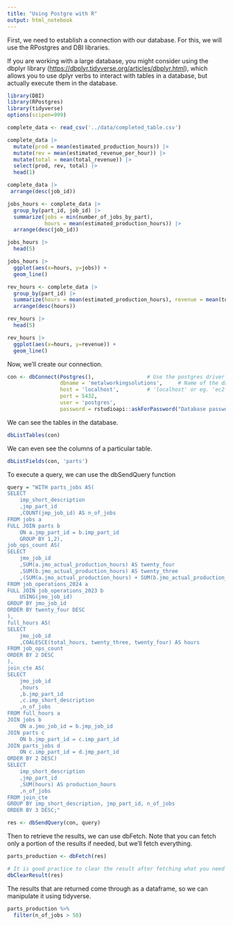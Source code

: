 ```yaml
---
title: "Using Postgre with R"
output: html_notebook
---
```


First, we need to establish a connection with our database. For this, we will use the RPostgres and DBI libraries.

If you are working with a large database, you might consider using the dbplyr library (<https://dbplyr.tidyverse.org/articles/dbplyr.html>), which allows you to use dplyr verbs to interact with tables in a database, but actually execute them in the database.

```r
library(DBI)
library(RPostgres)
library(tidyverse)
options(scipen=999)
```

```r
complete_data <- read_csv('../data/completed_table.csv')
```

```r
complete_data |> 
  mutate(prod = mean(estimated_production_hours)) |> 
  mutate(rev = mean(estimated_revenue_per_hour)) |> 
  mutate(total = mean(total_revenue)) |> 
  select(prod, rev, total) |> 
  head(1)
```

```r
complete_data |>
 arrange(desc(job_id))
```

```r
jobs_hours <- complete_data |> 
  group_by(part_id, job_id) |> 
  summarize(jobs = min(number_of_jobs_by_part),
            hours = mean(estimated_production_hours)) |> 
  arrange(desc(job_id))

jobs_hours |> 
  head(5)
```


```r
jobs_hours |> 
  ggplot(aes(x=hours, y=jobs)) +
  geom_line()
```



```r
rev_hours <- complete_data |> 
  group_by(part_id) |> 
  summarize(hours = mean(estimated_production_hours), revenue = mean(total_revenue)) |> 
  arrange(desc(hours))

rev_hours |> 
  head(5)
```

```r
rev_hours |> 
  ggplot(aes(x=hours, y=revenue)) +
  geom_line()
```





















Now, we'll create our connection.

```r
con <- dbConnect(Postgres(),                 # Use the postgres driver
                 dbname = 'metalworkingsolutions',     # Name of the database we want to connect to
                 host = 'localhost',         # 'localhost' or eg. 'ec2-54-83-201-96.compute-1.amazonaws.com'
                 port = 5432, 
                 user = 'postgres',
                 password = rstudioapi::askForPassword("Database password"))
```

We can see the tables in the database.

```r
dbListTables(con)
```

We can even see the columns of a particular table.

```r
dbListFields(con, 'parts')
```

To execute a query, we can use the dbSendQuery function

```r
query = "WITH parts_jobs AS(
SELECT
	imp_short_description
	,jmp_part_id
	,COUNT(jmp_job_id) AS n_of_jobs
FROM jobs a
FULL JOIN parts b
	ON a.jmp_part_id = b.imp_part_id
	GROUP BY 1,2),
job_ops_count AS(
SELECT 
	jmo_job_id
	,SUM(a.jmo_actual_production_hours) AS twenty_four
	,SUM(b.jmo_actual_production_hours) AS twenty_three
	,(SUM(a.jmo_actual_production_hours) + SUM(b.jmo_actual_production_hours)) AS total_hours
FROM job_operations_2024 a
FULL JOIN job_operations_2023 b
	USING(jmo_job_id)
GROUP BY jmo_job_id
ORDER BY twenty_four DESC
),
full_hours AS(
SELECT
	jmo_job_id
	,COALESCE(total_hours, twenty_three, twenty_four) AS hours
FROM job_ops_count
ORDER BY 2 DESC
),
join_cte AS(
SELECT
	jmo_job_id
	,hours
	,b.jmp_part_id
	,c.imp_short_description
	,n_of_jobs
FROM full_hours a
JOIN jobs b
	ON a.jmo_job_id = b.jmp_job_id
JOIN parts c
	ON b.jmp_part_id = c.imp_part_id
JOIN parts_jobs d
	ON c.imp_part_id = d.jmp_part_id
ORDER BY 2 DESC)
SELECT 
	imp_short_description
	,jmp_part_id
	,SUM(hours) AS production_hours
	,n_of_jobs
FROM join_cte
GROUP BY imp_short_description, jmp_part_id, n_of_jobs
ORDER BY 3 DESC;"

res <- dbSendQuery(con, query)
```

Then to retrieve the results, we can use dbFetch. Note that you can fetch only a portion of the results if needed, but we'll fetch everything.

```r
parts_production <- dbFetch(res)

# It is good practice to clear the result after fetching what you need in order to free all resources associated with the result set. 
dbClearResult(res)
```

The results that are returned come through as a dataframe, so we can manipulate it using tidyverse.

```r
parts_production %>% 
  filter(n_of_jobs > 50)
```
